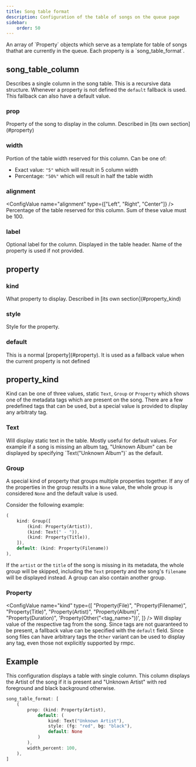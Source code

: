 ```yaml
---
title: Song table format
description: Configuration of the table of songs on the queue page
sidebar:
    order: 50
---
```



<ConfigValue name="song_table_format" type="other" customText="<song_table_column[]>" link="#song_table_column" />
An array of `Property` objects which serve as a template for table of songs thathat are currently in the queue. Each
property is a `song_table_format`.

## song_table_column

Describes a single column in the song table. This is a recursive data structure. Whenever a property is not defined the
`default` fallback is used. This fallback can also have a default value.

### prop

<ConfigValue name="prop" type="other" customText="<property>" link="#property" />
Property of the song to display in the column. Described in [its own section](#property)

### width

<ConfigValue name="width" type="string" />
Portion of the table width reserved for this column. Can be one of:

-   Exact value: `"5"` which will result in 5 column width
-   Percentage: `"50%"` which will result in half the table width

### alignment

<ConfigValue name="alignment" type={["Left", "Right", "Center"]} />
Percentage of the table reserved for this column. Sum of these value must be 100.

### label

<ConfigValue name="label" type="string" optional />
Optional label for the column. Displayed in the table header. Name of the property is used if not provided.

## property

<ConfigValue type="other" customText="(kind: <property_kind>, style: <style>, default: <property>)" />

### kind

<ConfigValue name="kind" type="other" customText="<property_kind>" link="#property_kind" />
What property to display. Described in [its own section](#property_kind)

### style

<ConfigValue name="style" type="other" customText="<style>" />
Style for the property.

### default

<ConfigValue name="default" type="other" customText="<property>" />
This is a normal [property](#property). It is used as a fallback value when the current property is not defined

## property_kind

Kind can be one of three values, static `Text`, `Group` or `Property` which shows one of the metadata tags which are present on the
song. There are a few predefined tags that can be used, but a special value is provided to display any arbitraty tag.

### Text

<ConfigValue name="kind" type="other" customText='Text("<string>")' />
Will display static text in the table. Mostly useful for default values. For example if a song is missing an album tag,
"Unknown Album" can be displayed by specifying `Text("Unknown Album")` as the default.

### Group

<ConfigValue name="kind" type="other" customText="Group(<property>)" link="#property" />A special kind of property that
groups multiple properties together. If any of the properties in the group results in a `None` value, the whole group is
considered `None` and the default value is used.

Consider the following example:

```rust
(
    kind: Group([
        (kind: Property(Artist)),
        (kind: Text(" - ")),
        (kind: Property(Title)),
    ]),
    default: (kind: Property(Filename))
),

```

If the `artist` or the `title` of the song is missing in its metadata, the whole group will be skipped, including the `Text`
property and the song's `filename` will be displayed instead. A group can also contain another group.

### Property

<ConfigValue
    name="kind"
    type={[
        "Property(File)",
        "Property(Filename)",
        "Property(Title)",
        "Property(Artist)",
        "Property(Album)",
        "Property(Duration)",
        'Property(Other("<tag_name>"))',
    ]}
/>
Will display value of the respective tag from the song. Since tags are not guaranteed to be present, a fallback value
can be specified with the `default` field. Since song files can have arbitrary tags the `Other` variant can be used to
display any tag, even those not explicitly supported by rmpc.

## Example

This configuration displays a table with single column. This column displays the Artist of the song if it is present and
"Unknown Artist" with red foreground and black background otherwise.

```rust
song_table_format: [
    (
        prop: (kind: Property(Artist),
            default: (
                kind: Text("Unknown Artist"),
                style: (fg: "red", bg: "black"),
                default: None
            )
        ),
        width_percent: 100,
    ),
]
```
